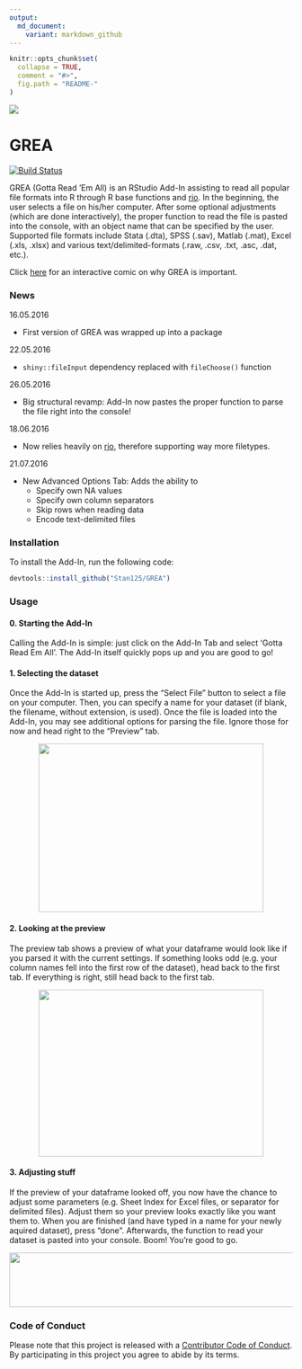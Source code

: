 ```yaml
---
output:
  md_document:
    variant: markdown_github
---
```


<!-- README.md is generated from README.Rmd. Please edit that file -->

```r
knitr::opts_chunk$set(
  collapse = TRUE,
  comment = "#>",
  fig.path = "README-"
)
```

![](images/logo.png)
  		  
GREA
==============
[![Build Status](https://travis-ci.org/Stan125/GREA.svg?branch=master)](https://travis-ci.org/Stan125/GREA)

GREA (Gotta Read 'Em All) is an RStudio Add-In assisting to read all popular file formats into R through R base functions and [rio](https://cran.r-project.org/web/packages/rio/README.html). In the beginning, the user selects a file on his/her computer. After some optional adjustments (which are done interactively), the proper function to read the file is pasted into the console, with an object name that can be specified by the user. Supported file formats include Stata (.dta), SPSS (.sav), Matlab (.mat), Excel (.xls, .xlsx) and various text/delimited-formats (.raw, .csv, .txt, .asc, .dat, etc.).

Click [here](http://imgur.com/a/a9M1p) for an interactive comic on why GREA is important.

### News

16.05.2016

* First version of GREA was wrapped up into a package

22.05.2016

* `shiny::fileInput` dependency replaced with `fileChoose()` function

26.05.2016

* Big structural revamp: Add-In now pastes the proper function to parse the file right into the console!

18.06.2016

* Now relies heavily on [rio](https://cran.r-project.org/web/packages/rio/README.html), therefore supporting way more filetypes. 

21.07.2016

* New Advanced Options Tab: Adds the ability to 
    * Specify own NA values
    * Specify own column separators
    * Skip rows when reading data
    * Encode text-delimited files

### Installation

To install the Add-In, run the following code:
```r
devtools::install_github("Stan125/GREA")
```

### Usage

#### 0. Starting the Add-In
Calling the Add-In is simple: just click on the Add-In Tab and select 'Gotta Read Em All'. The Add-In itself quickly pops up and you are good to go!

#### 1. Selecting the dataset
Once the Add-In is started up, press the "Select File" button to select a file on your computer. Then, you can specify a name for your dataset (if blank, the filename, without extension, is used). Once the file is loaded into the Add-In, you may see additional options for parsing the file. Ignore those for now and head right to the "Preview" tab.

<p align="center">
<img src="images/step1.png" width="400" height="300" />
<p>

#### 2. Looking at the preview
The preview tab shows a preview of what your dataframe would look like if you parsed it with the current settings. If something looks odd (e.g. your column names fell into the first row of the dataset), head back to the first tab. If everything is right, still head back to the first tab.

<p align="center">
<img src="images/step2.png" width="400" height="297" />
<p>

#### 3. Adjusting stuff
If the preview of your dataframe looked off, you now have the chance to adjust some parameters (e.g. Sheet Index for Excel files, or separator for delimited files). Adjust them so your preview looks exactly like you want them to. When you are finished (and have typed in a name for your newly aquired dataset), press "done". Afterwards, the function to read your dataset is pasted into your console. Boom! You're good to go.

<p align="center">
<img src="images/step3.png" width="550" height="97" />
<p>

### Code of Conduct

Please note that this project is released with a [Contributor Code of Conduct](CONDUCT.md). 
By participating in this project you agree to abide by its terms.

